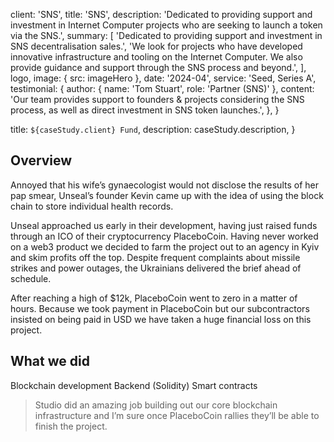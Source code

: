 
  client: 'SNS',
  title: 'SNS',
  description:
    'Dedicated to providing support and investment in Internet Computer projects who are seeking to launch a token via the SNS.',
  summary: [
    'Dedicated to providing support and investment in SNS decentralisation sales.',
    'We look for projects who have developed innovative infrastructure and tooling on the Internet Computer. We also provide guidance and support through the SNS process and beyond.',
  ],
  logo,
  image: { src: imageHero },
  date: '2024-04',
  service: 'Seed, Series A',
  testimonial: {
    author: { name: 'Tom Stuart', role: 'Partner (SNS)' },
    content:
      'Our team provides support to founders & projects considering the SNS process, as well as direct investment in SNS token launches.',
  },
}

  title: `${caseStudy.client} Fund`,
  description: caseStudy.description,
}

## Overview

Annoyed that his wife’s gynaecologist would not disclose the results of her pap smear, Unseal’s founder Kevin came up with the idea of using the block chain to store individual health records.

Unseal approached us early in their development, having just raised funds through an ICO of their cryptocurrency PlaceboCoin. Having never worked on a web3 product we decided to farm the project out to an agency in Kyiv and skim profits off the top. Despite frequent complaints about missile strikes and power outages, the Ukrainians delivered the brief ahead of schedule.

After reaching a high of $12k, PlaceboCoin went to zero in a matter of hours. Because we took payment in PlaceboCoin but our subcontractors insisted on being paid in USD we have taken a huge financial loss on this project.

## What we did

<TagList>
  <TagListItem>Blockchain development</TagListItem>
  <TagListItem>Backend (Solidity)</TagListItem>
  <TagListItem>Smart contracts</TagListItem>
</TagList>

<Blockquote
  author={{ name: 'Emily Selman', role: 'Head of Engineering at Unseal' }}
  image={{ src: imageEmilySelman }}
>
  Studio did an amazing job building out our core blockchain infrastructure and
  I’m sure once PlaceboCoin rallies they’ll be able to finish the project.
</Blockquote>

<StatList>
  <StatListItem value="34%" label="Fewer transactions" />
  <StatListItem value="10%" label="Slower transactions" />
  <StatListItem value="1000ms" label="Transaction latency" />
  <StatListItem value="3" label="Active nodes" />
</StatList>
